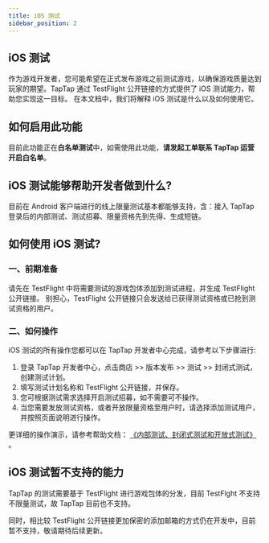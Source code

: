 ```yaml
---
title: iOS 测试
sidebar_position: 2
---
```


## iOS 测试
作为游戏开发者，您可能希望在正式发布游戏之前测试游戏，以确保游戏质量达到玩家的期望。TapTap 通过 TestFlight 公开链接的方式提供了 iOS 测试能力，帮助您实现这一目标。
在本文档中，我们将解释 iOS 测试是什么以及如何使用它。

## 如何启用此功能
目前此功能正在**白名单测试**中，如需使用此功能，**请发起工单联系 TapTap 运营开启白名单**。

## iOS 测试能够帮助开发者做到什么?

目前在 Android 客户端进行的线上限量测试基本都能够支持，含：接入 TapTap 登录后的内部测试、测试招募、限量资格先到先得、生成短链。

## 如何使用 iOS 测试?
### 一、前期准备 
请先在 TestFlight 中将需要测试的游戏包体添加到测试进程，并生成 TestFlight 公开链接。 
别担心，TestFlight 公开链接只会发送给已获得测试资格或已抢到测试资格的用户。

### 二、如何操作

iOS 测试的所有操作您都可以在 TapTap 开发者中心完成，请参考以下步骤进行:
1. 登录 TapTap 开发者中心，点击商店 >> 版本发布 >> 测试 >> 封闭式测试，创建测试计划。
2. 填写测试计划名称和 TestFlight 公开链接，并保存。
3. 您可根据测试需求选择开启测试招募，如不需要可不操作。
4. 当您需要发放测试资格，或者开放限量资格至用户时，请选择添加测试用户，并按照页面说明进行操作。

更详细的操作演示，请参考帮助文档：
[《内部测试、封闭式测试和开放式测试》](/store/test/test-support/#%E4%B8%89%E6%93%8D%E4%BD%9C%E6%BC%94%E7%A4%BA%E5%92%8C%E6%95%88%E6%9E%9C%E6%BC%94%E7%A4%BA-ppt) 。

## iOS 测试暂不支持的能力 

TapTap 的测试需要基于 TestFlight 进行游戏包体的分发，目前 TestFlght 不支持不限量测试，故 TapTap 目前也不支持。

同时，相比较 TestFlight 公开链接更加保密的添加邮箱的方式仍在开发中，目前暂不支持，敬请期待后续更新。
